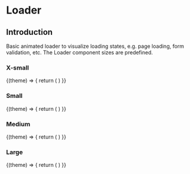 
# Loader

## Introduction
Basic animated loader to visualize loading states, e.g. page loading, form validation, etc. The Loader component sizes are predefined.

### X-small

<Example noTheme={false}>
  {(theme) => {
    return (
      <React.Fragment>
        <p-loader size="x-small" theme={theme}></p-loader>
      </React.Fragment>
    )
}}
</Example>

### Small

<Example noTheme={false}>
  {(theme) => {
    return (
      <React.Fragment>
        <p-loader size="small" theme={theme}></p-loader>
      </React.Fragment>
    )
}}
</Example>

### Medium

<Example noTheme={false}>
  {(theme) => {
    return (
      <React.Fragment>
        <p-loader size="medium" theme={theme}></p-loader>
      </React.Fragment>
    )
}}
</Example>

### Large

<Example noTheme={false}>
  {(theme) => {
    return (
      <React.Fragment>
        <p-loader size="large" theme={theme}></p-loader>
      </React.Fragment>
    )
}}
</Example>

